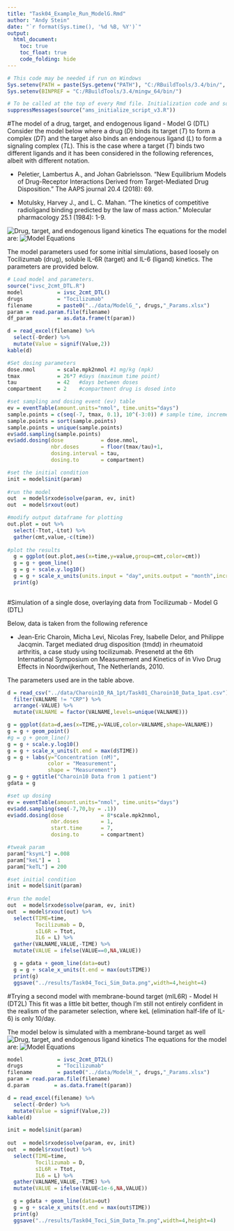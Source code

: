 ```yaml
---
title: "Task04_Example_Run_ModelG.Rmd"
author: "Andy Stein"
date: "`r format(Sys.time(), '%d %B, %Y')`"
output:
  html_document:
    toc: true
    toc_float: true
    code_folding: hide
---
```


```r
# This code may be needed if run on Windows
Sys.setenv(PATH = paste(Sys.getenv("PATH"), "C:/RBuildTools/3.4/bin/", "C:/RBuildTools/3.4/mingw_64/bin", sep = ";"))
Sys.setenv(BINPREF = "C:/RBuildTools/3.4/mingw_64/bin/")

# To be called at the top of every Rmd file. Initialization code and some useful constants.
suppressMessages(source("ams_initialize_script_v3.R"))
```

#The model of a drug, target, and endogenous ligand - Model G (DTL)
Consider the model below where a drug ($D$) binds its target ($T$) to form a complex ($DT$) and the target also binds an endogenous ligand ($L$) to form a signaling complex ($TL$).  This is the case where a target ($T$) binds two different ligands and it has been considered in the following references, albeit with different notation.

* Peletier, Lambertus A., and Johan Gabrielsson. "New Equilibrium Models of Drug-Receptor Interactions Derived from Target-Mediated Drug Disposition." The AAPS journal 20.4 (2018): 69.

* Motulsky, Harvey J., and L. C. Mahan. "The kinetics of competitive radioligand binding predicted by the law of mass action." Molecular pharmacology 25.1 (1984): 1-9.

![Drug, target, and endogenous ligand kinetics](../doc/Figures/DTL_Model.png)
The equations for the model are:
![Model Equations](../doc/Figures/DTL_Equations.png)

The model parameters used for some initial simulations, based loosely on Tocilizumab (drug), soluble IL-6R (target) and IL-6 (ligand) kinetics.  The parameters are provided below.

```r
# Load model and parameters.
source("ivsc_2cmt_DTL.R")
model           = ivsc_2cmt_DTL()
drugs           = "Tocilizumab"
filename        = paste0("../data/ModelG_", drugs,"_Params.xlsx")
param = read.param.file(filename)
df_param        = as.data.frame(t(param))

d = read_excel(filename) %>%
  select(-Order) %>%
  mutate(Value = signif(Value,2))
kable(d)

#Set dosing parameters
dose.nmol       = scale.mpk2nmol #1 mg/kg (mpk)
tmax            = 26*7 #days (maximum time point)
tau             = 42   #days between doses
compartment     = 2    #compartment drug is dosed into

#set sampling and dosing event (ev) table
ev = eventTable(amount.units="nmol", time.units="days")
sample.points = c(seq(-7, tmax, 0.1), 10^(-3:0)) # sample time, increment by 0.1
sample.points = sort(sample.points)
sample.points = unique(sample.points)
ev$add.sampling(sample.points)
ev$add.dosing(dose            = dose.nmol, 
              nbr.doses       = floor(tmax/tau)+1, 
              dosing.interval = tau,
              dosing.to       = compartment)

#set the initial condition
init = model$init(param)
    
#run the model
out  = model$rxode$solve(param, ev, init)
out  = model$rxout(out)

#modify output dataframe for plotting
out.plot = out %>%
  select(-Ttot,-Ltot) %>%
  gather(cmt,value,-c(time))
  
#plot the results
  g = ggplot(out.plot,aes(x=time,y=value,group=cmt,color=cmt))
  g = g + geom_line()
  g = g + scale.y.log10()
  g = g + scale_x_units(units.input = "day",units.output = "month",increment = 1,t.end = tmax/30)
  print(g)
  
```

#Simulation of a single dose, overlaying data from Tocilizumab - Model G (DTL)

Below, data is taken from the following reference

* Jean-Eric Charoin, Micha Levi, Nicolas Frey, Isabelle Delor, and Philippe Jacqmin. Target mediated drug disposition (tmdd) in rheumatoid arthritis, a case study using tocilizumab. Presenetd at the 6th International Symposium on Measurement and Kinetics of in Vivo Drug Effects in Noordwijkerhout, The Netherlands, 2010.

The parameters used are in the table above.

```r
d = read_csv("../data/Charoin10_RA_1pt/Task01_Charoin10_Data_1pat.csv") %>%
  filter(VALNAME != "CRP") %>%
  arrange(-VALUE) %>%
  mutate(VALNAME = factor(VALNAME,levels=unique(VALNAME)))

g = ggplot(data=d,aes(x=TIME,y=VALUE,color=VALNAME,shape=VALNAME))
g = g + geom_point()
#g = g + geom_line()
g = g + scale.y.log10()
g = g + scale_x_units(t.end = max(d$TIME))
g = g + labs(y="Concentration (nM)",
             color = "Measurement",
             shape = "Measurement")
g = g + ggtitle("Charoin10 Data from 1 patient")
gdata = g

#set up dosing
ev = eventTable(amount.units="nmol", time.units="days")
ev$add.sampling(seq(-7,70,by = .1))
ev$add.dosing(dose            = 8*scale.mpk2nmol, 
              nbr.doses       = 1,
              start.time      = 7,
              dosing.to       = compartment) 

#tweak param
param["ksynL"] =.008
param["keL"] =  1
param["keTL"] = 200

#set initial condition
init = model$init(param)
    
#run the model
out  = model$rxode$solve(param, ev, init)
out  = model$rxout(out) %>%
  select(TIME=time,
         Tocilizumab = D,
         sIL6R = Ttot,
         IL6 = L) %>%
  gather(VALNAME,VALUE,-TIME) %>%
  mutate(VALUE = ifelse(VALUE==0,NA,VALUE))

  g = gdata + geom_line(data=out)
  g = g + scale_x_units(t.end = max(out$TIME))
  print(g)
  ggsave("../results/Task04_Toci_Sim_Data.png",width=4,height=4)
```

#Trying a second model with membrane-bound target (mIL6R) - Model H (DT2L)
This fit was a little bit better, though I'm still not entirely confident in the realism of the parameter selection, where keL (elimination half-life of IL-6) is only 10/day.  

The model below is simulated with a membrane-bound target as well
![Drug, target, and endogenous ligand kinetics](../doc/Figures/DT2L_Model.png)
The equations for the model are:
![Model Equations](../doc/Figures/DT2L_Equations.png)

```r
model           = ivsc_2cmt_DT2L()
drugs           = "Tocilizumab"
filename        = paste0("../data/ModelH_", drugs,"_Params.xlsx")
param = read.param.file(filename)
d.param        = as.data.frame(t(param))

d = read_excel(filename) %>%
  select(-Order) %>%
  mutate(Value = signif(Value,2))
kable(d)

init = model$init(param)
    
out  = model$rxode$solve(param, ev, init)
out  = model$rxout(out) %>%
  select(TIME=time,
         Tocilizumab = D,
         sIL6R = Ttot,
         IL6 = L) %>%
  gather(VALNAME,VALUE,-TIME) %>%
  mutate(VALUE = ifelse(VALUE<1e-6,NA,VALUE))

  g = gdata + geom_line(data=out)
  g = g + scale_x_units(t.end = max(out$TIME))
  print(g)
  ggsave("../results/Task04_Toci_Sim_Data_Tm.png",width=4,height=4)

```



  





























